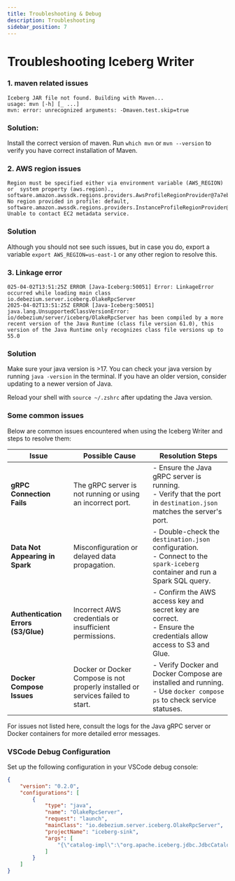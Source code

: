 ```yaml
---
title: Troubleshooting & Debug
description: Troubleshooting
sidebar_position: 7
---
```


# Troubleshooting Iceberg Writer

### 1. maven related issues
```
Iceberg JAR file not found. Building with Maven...
usage: mvn [-h] [_ ...]
mvn: error: unrecognized arguments: -Dmaven.test.skip=true
```

### Solution: 
Install the correct version of maven. Run `which mvn` or `mvn --version` to verify you have correct installation of Maven.


### 2. AWS region issues
```
Region must be specified either via environment variable (AWS_REGION) or  system property (aws.region)., software.amazon.awssdk.regions.providers.AwsProfileRegionProvider@7a7eb56e: No region provided in profile: default, software.amazon.awssdk.regions.providers.InstanceProfileRegionProvider@241d5e60: Unable to contact EC2 metadata service.
```


### Solution
Although you should not see such issues, but in case you do, export a variable `export AWS_REGION=us-east-1` or any other region to resolve this.


### 3. Linkage error
```
025-04-02T13:51:25Z ERROR [Java-Iceberg:50051] Error: LinkageError occurred while loading main class io.debezium.server.iceberg.OlakeRpcServer
2025-04-02T13:51:25Z ERROR [Java-Iceberg:50051] 	java.lang.UnsupportedClassVersionError: io/debezium/server/iceberg/OlakeRpcServer has been compiled by a more recent version of the Java Runtime (class file version 61.0), this version of the Java Runtime only recognizes class file versions up to 55.0
```

### Solution
Make sure your java version is >17. You can check your java version by running `java -version` in the terminal. If you have an older version, consider updating to a newer version of Java.

Reload your shell with `source ~/.zshrc` after updating the Java version.

### Some common issues

Below are common issues encountered when using the Iceberg Writer and steps to resolve them:

| Issue                                  | Possible Cause                                                | Resolution Steps                                                                                          |
|----------------------------------------|---------------------------------------------------------------|-----------------------------------------------------------------------------------------------------------|
| **gRPC Connection Fails**              | The gRPC server is not running or using an incorrect port.     | - Ensure the Java gRPC server is running.<br/>- Verify that the port in `destination.json` matches the server's port. |
| **Data Not Appearing in Spark**        | Misconfiguration or delayed data propagation.                 | - Double-check the `destination.json` configuration.<br/>- Connect to the `spark-iceberg` container and run a Spark SQL query.  |
| **Authentication Errors (S3/Glue)**    | Incorrect AWS credentials or insufficient permissions.         | - Confirm the AWS access key and secret key are correct.<br/>- Ensure the credentials allow access to S3 and Glue.  |
| **Docker Compose Issues**              | Docker or Docker Compose is not properly installed or services failed to start. | - Verify Docker and Docker Compose are installed and running.<br/>- Use `docker compose ps` to check service statuses. |

For issues not listed here, consult the logs for the Java gRPC server or Docker containers for more detailed error messages.



### VSCode Debug Configuration

Set up the following configuration in your VSCode debug console:

```json
{
    "version": "0.2.0",
    "configurations": [
        {
            "type": "java",
            "name": "OlakeRpcServer",
            "request": "launch",
            "mainClass": "io.debezium.server.iceberg.OlakeRpcServer",
            "projectName": "iceberg-sink",
            "args": [
                "{\"catalog-impl\":\"org.apache.iceberg.jdbc.JdbcCatalog\",\"catalog-name\":\"olake_iceberg\",\"io-impl\":\"org.apache.iceberg.aws.s3.S3FileIO\",\"jdbc.password\":\"password\",\"jdbc.user\":\"iceberg\",\"port\":\"50051\",\"s3.access-key-id\":\"admin\",\"s3.endpoint\":\"http://localhost:9000\",\"s3.path-style-access\":\"true\",\"s3.secret-access-key\":\"password\",\"s3.ssl-enabled\":\"false\", \"s3.region\":\"us-east-1\",\"table-namespace\":\"olake_iceberg\",\"table-prefix\":\"\",\"upsert\":\"false\",\"upsert-keep-deletes\":\"true\",\"uri\":\"jdbc:postgresql://localhost:5432/iceberg\",\"warehouse\":\"s3a://warehouse\",\"write.format.default\":\"parquet\"}"
            ]
        }
    ]
}
```



